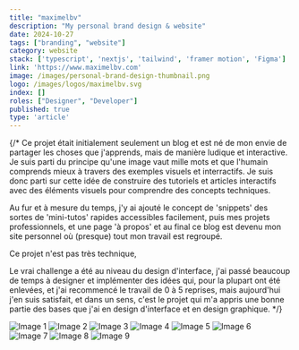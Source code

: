 ```yaml
---
title: "maximelbv"
description: "My personal brand design & website"
date: 2024-10-27
tags: ["branding", "website"]
category: website
stack: ['typescript', 'nextjs', 'tailwind', 'framer motion', 'Figma']
link: 'https://www.maximelbv.com'
image: /images/personal-brand-design-thumbnail.png
logo: /images/logos/maximelbv.svg
index: []
roles: ["Designer", "Developer"]
published: true
type: 'article'
---
```


{/* Ce projet était initialement seulement un blog et est né de mon envie de partager les choses que j'apprends, mais de manière ludique et interactive.
Je suis parti du principe qu'une image vaut mille mots et que l'humain comprends mieux à travers des exemples visuels
et interractifs. Je suis donc parti sur cette idée de construire des tutoriels et articles interactifs
avec des éléments visuels pour comprendre des concepts techniques.

Au fur et à mesure du temps, j'y ai ajouté le concept de 'snippets' des sortes de 'mini-tutos' rapides accessibles
facilement, puis mes projets professionnels, et une page 'à propos' et au final ce blog est devenu mon site
personnel où (presque) tout mon travail est regroupé.

Ce projet n'est pas très technique, 

Le vrai challenge a été au niveau du design d'interface, j'ai passé beaucoup de temps à designer et implémenter
des idées qui, pour la plupart ont été enlevées, et j'ai recommencé le travail de 0 à 5 reprises, mais aujourd'hui
j'en suis satisfait, et dans un sens, c'est le projet qui m'a appris une bonne partie des bases que j'ai
en design d'interface et en design graphique. */}

<FadeIn>
  <Image
    src="/images/projects/maximelbv/1.png"
    alt="Image 1"
    layout="responsive"
    width={1000}
    height={600}
  />
  <Image
    src="/images/projects/maximelbv/2.png"
    alt="Image 2"
    layout="responsive"
    width={1000}
    height={600}
  />
  <Image
    src="/images/projects/maximelbv/3.png"
    alt="Image 3"
    layout="responsive"
    width={1000}
    height={600}
  />
  <Image
    src="/images/projects/maximelbv/4.png"
    alt="Image 4"
    layout="responsive"
    width={1000}
    height={600}
  />
  <Image
    src="/images/projects/maximelbv/5.png"
    alt="Image 5"
    layout="responsive"
    width={1000}
    height={600}
  />
  <Image
    src="/images/projects/maximelbv/6.png"
    alt="Image 6"
    layout="responsive"
    width={1000}
    height={600}
  />
  <Image
    src="/images/projects/maximelbv/7.png"
    alt="Image 7"
    layout="responsive"
    width={1000}
    height={600}
  />
  <Image
    src="/images/projects/maximelbv/8.png"
    alt="Image 8"
    layout="responsive"
    width={1000}
    height={600}
  />
  <Image
    src="/images/projects/maximelbv/9.png"
    alt="Image 9"
    layout="responsive"
    width={1000}
    height={600}
  />
</FadeIn>
